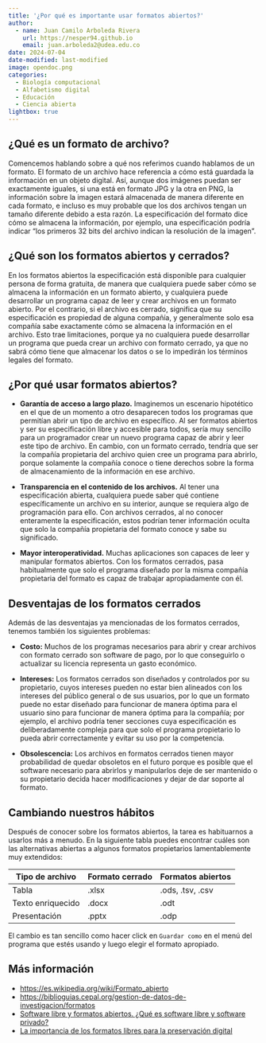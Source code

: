 ```yaml
---
title: '¿Por qué es importante usar formatos abiertos?'
author:
  - name: Juan Camilo Arboleda Rivera
    url: https://nesper94.github.io
    email: juan.arboleda2@udea.edu.co
date: 2024-07-04
date-modified: last-modified
image: opendoc.png
categories:
  - Biología computacional
  - Alfabetismo digital
  - Educación
  - Ciencia abierta
lightbox: true
---
```


## ¿Qué es un formato de archivo?

Comencemos hablando sobre a qué nos referimos cuando hablamos de un formato.
El formato de un archivo hace referencia a cómo está guardada la información
en un objeto digital. Así, aunque dos imágenes puedan ser exactamente
iguales, si una está en formato JPG y la otra en PNG, la información sobre
la imagen estará almacenada de manera diferente en cada formato, e incluso
es muy probable que los dos archivos tengan un tamaño diferente debido a
esta razón. La especificación del formato dice cómo se almacena la
información, por ejemplo, una especificación podría indicar "los primeros 32
bits del archivo indican la resolución de la imagen".

## ¿Qué son los formatos abiertos y cerrados?

En los formatos abiertos la especificación está disponible para cualquier
persona de forma gratuita, de manera que cualquiera puede saber cómo se
almacena la información en un formato abierto, y cualquiera puede
desarrollar un programa capaz de leer y crear archivos en un formato
abierto. Por el contrario, si el archivo es cerrado, significa que su
especificación es propiedad de alguna compañía, y generalmente solo esa
compañía sabe exactamente cómo se almacena la información en el archivo.
Esto trae limitaciones, porque ya no cualquiera puede desarrollar un
programa que pueda crear un archivo con formato cerrado, ya que no sabrá
cómo tiene que almacenar los datos o se lo impedirán los términos legales
del formato.

## ¿Por qué usar formatos abiertos?

- **Garantía de acceso a largo plazo.** Imaginemos un escenario hipotético en el
  que de un momento a otro desaparecen todos los programas que permitían
  abrir un tipo de archivo en específico. Al ser formatos abiertos y ser su
  especificación libre y accesible para todos, sería muy sencillo para un
  programador crear un nuevo programa capaz de abrir y leer este tipo de
  archivo. En cambio, con un formato cerrado, tendría que ser la compañía
  propietaria del archivo quien cree un programa para abrirlo, porque
  solamente la compañía conoce o tiene derechos sobre la forma de
  almacenamiento de la información en ese archivo.

- **Transparencia en el contenido de los archivos.** Al tener una
  especificación abierta, cualquiera puede saber qué contiene
  específicamente un archivo en su interior, aunque se requiera algo de
  programación para ello. Con archivos cerrados, al no conocer enteramente
  la especificación, estos podrían tener información oculta que solo la
  compañía propietaria del formato conoce y sabe su significado.

- **Mayor interoperatividad.** Muchas aplicaciones son capaces de leer y
  manipular formatos abiertos. Con los formatos cerrados, pasa habitualmente
  que solo el programa diseñado por la misma compañía propietaria del
  formato es capaz de trabajar apropiadamente con él.

## Desventajas de los formatos cerrados

Además de las desventajas ya mencionadas de los formatos cerrados, tenemos
también los siguientes problemas:

- **Costo:** Muchos de los programas necesarios para abrir y crear archivos
  con formato cerrado son software de pago, por lo que conseguirlo o
  actualizar su licencia representa un gasto económico.

- **Intereses:** Los formatos cerrados son diseñados y controlados por su
  propietario, cuyos intereses pueden no estar bien alineados con los
  intereses del público general o de sus usuarios, por lo que un formato
  puede no estar diseñado para funcionar de manera óptima para el usuario
  sino para funcionar de manera óptima para la compañía; por ejemplo, el
  archivo podría tener secciones cuya especificación es deliberadamente
  compleja para que solo el programa propietario lo pueda abrir
  correctamente y evitar su uso por la competencia.

- **Obsolescencia:** Los archivos en formatos cerrados tienen mayor
  probabilidad de quedar obsoletos en el futuro porque es posible que el
  software necesario para abrirlos y manipularlos deje de ser mantenido o su
  propietario decida hacer modificaciones y dejar de dar soporte al formato.

## Cambiando nuestros hábitos

Después de conocer sobre los formatos abiertos, la tarea es habituarnos a
usarlos más a menudo. En la siguiente tabla puedes encontrar cuáles son las
alternativas abiertas a algunos formatos propietarios lamentablemente muy
extendidos:

| Tipo de archivo | Formato cerrado | Formatos abiertos |
| --------------- | --------------- | ----------------- |
| Tabla           | .xlsx           | .ods, .tsv, .csv  |
| Texto enriquecido | .docx         | .odt              |
| Presentación    | .pptx           | .odp              |

El cambio es tan sencillo como hacer click en `Guardar como` en el menú del
programa que estés usando y luego elegir el formato apropiado.

## Más información

- <https://es.wikipedia.org/wiki/Formato_abierto>
- <https://biblioguias.cepal.org/gestion-de-datos-de-investigacion/formatos>
- [Software libre y formatos abiertos. ¿Qué es software libre y software privado?](https://slideplayer.es/slide/11201813/)
- [La importancia de los formatos libres para la preservación
  digital](https://www.rubenalcaraz.es/pinakes/preservacion-digital/la-importancia-de-los-formatos-libres-para-la-preservacion-digital/)

